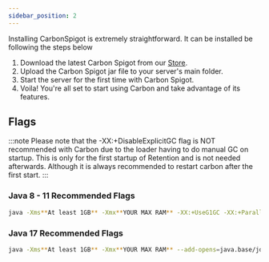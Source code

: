 ```yaml
---
sidebar_position: 2
---
```

Installing CarbonSpigot is extremely straightforward. It can be installed be following the steps below

1. Download the latest Carbon Spigot from our [Store](https://refinedev.xyz/resources/carbonspigot.15/).
2. Upload the Carbon Spigot jar file to your server's main folder.
3. Start the server for the first time with Carbon Spigot.
4. Voila! You're all set to start using Carbon and take advantage of its features.


## Flags

:::note
Please note that the -XX:+DisableExplicitGC flag is NOT recommended with Carbon due to the loader having to do manual GC on startup. This is only for the first startup of Retention and is not needed afterwards. Although it is always recommended to restart carbon after the first start.
:::

### Java 8 - 11 Recommended Flags
```bash
java -Xms**At least 1GB** -Xmx**YOUR MAX RAM** -XX:+UseG1GC -XX:+ParallelRefProcEnabled -XX:+UnlockExperimentalVMOptions -XX:+AlwaysPreTouch -XX:G1NewSizePercent=30 -XX:G1MaxNewSizePercent=40 -XX:G1HeapRegionSize=8M -XX:G1ReservePercent=20 -XX:G1HeapWastePercent=5 -XX:G1MixedGCCountTarget=4 -XX:InitiatingHeapOccupancyPercent=15 -XX:G1MixedGCLiveThresholdPercent=90 -XX:G1RSetUpdatingPauseTimePercent=5 -XX:SurvivorRatio=32 -XX:+PerfDisableSharedMem -XX:MaxGCPauseMillis=30 -XX:MaxTenuringThreshold=1 -jar server.jar
```
### Java 17 Recommended Flags
```bash
java -Xms**At least 1GB** -Xmx**YOUR MAX RAM** --add-opens=java.base/jdk.internal.misc=ALL-UNNAMED --add-opens=java.base/jdk.internal.reflect=ALL-UNNAMED --add-opens=java.base/java.lang=ALL-UNNAMED -XX:+UnlockExperimentalVMOptions -XX:+UseZGC -XX:+AlwaysPreTouch -XX:+PerfDisableSharedMem -XX:-ZUncommit -XX:+ParallelRefProcEnabled -noverify -jar server.jar
```